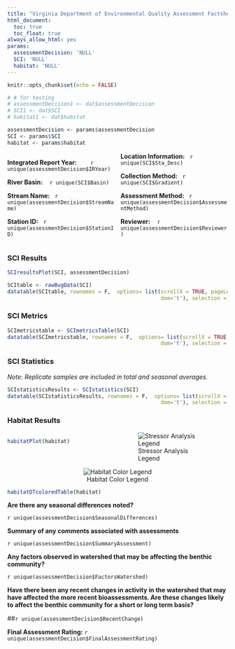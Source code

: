 ```yaml
---
title: "Virginia Department of Environmental Quality Assessment Factsheet"
html_document:
  toc: true
  toc_float: true
always_allow_html: yes
params:
  assessmentDecision: 'NULL'
  SCI: 'NULL'
  habitat: 'NULL'
---
```


<style>
  .col2 {
    columns: 2 200px;         /* number of columns and width in pixels*/
    -webkit-columns: 2 200px; /* chrome, safari */
    -moz-columns: 2 200px;    /* firefox */
  }
</style>

```r
knitr::opts_chunk$set(echo = FALSE)

# # for testing
# assessmentDecision1 <- dat$assessmentDecision
# SCI1 <- dat$SCI
# habitat1 <- dat$habitat

assessmentDecision <- params$assessmentDecision
SCI <- params$SCI
habitat <- params$habitat
```

<div class="col2">

**Integrated Report Year:** &nbsp;&nbsp;&nbsp;&nbsp;&nbsp;&nbsp; `r unique(assessmentDecision$IRYear)`

**River Basin:** &nbsp;&nbsp; `r unique(SCI$Basin)`

**Stream Name:** &nbsp;&nbsp;`r unique(assessmentDecision$StreamName)`

**Station ID:** &nbsp;&nbsp;`r unique(assessmentDecision$StationID)`

**Location Information:** &nbsp;&nbsp;`r unique(SCI$Sta_Desc)`

**Collection Method:** &nbsp;&nbsp;`r unique(SCI$Gradient)`

**Assessment Method: ** &nbsp;&nbsp;`r unique(assessmentDecision$AssessmentMethod)`

**Reviewer:** &nbsp;&nbsp; `r unique(assessmentDecision$Reviewer)`

</div>

### SCI Results

```r
SCIresultsPlot(SCI, assessmentDecision)
```


```r
SCItable <- rawBugData(SCI)
datatable(SCItable, rownames = F,  options= list(scrollX = TRUE, pageLength = nrow(SCItable), #scrollY = "150px", 
                                                 dom='t'), selection = 'none') 
```

### SCI Metrics

```r
SCImetricstable <- SCImetricsTable(SCI)
datatable(SCImetricstable, rownames = F,  options= list(scrollX = TRUE, pageLength = nrow(SCImetricstable), #scrollY = "150px", 
                                                 dom='t'), selection = 'none') 
```

### SCI Statistics

*Note: Replicate samples are included in total and seasonal averages.*

```r
SCIstatisticsResults <- SCIstatistics(SCI)
datatable(SCIstatisticsResults, rownames = F,  options= list(scrollX = TRUE, pageLength = nrow(SCIstatisticsResults), #scrollY = "150px", 
                                                 dom='t'), selection = 'none') 
```

### Habitat Results

<div class="col2">

```r
habitatPlot(habitat)
```

![Stressor Analysis Legend](images/riskCategories.PNG)

</div>

<center>
![Habitat Color Legend](images/HabitatColor.jpg)
</center>

```r
habitatDTcoloredTable(habitat)
```





**Are there any seasonal differences noted?**

`r unique(assessmentDecision$SeasonalDifferences)` 

**Summary of any comments associated with assessments**

`r unique(assessmentDecision$SummaryAssessment)`


**Any factors observed in watershed that may be affecting the benthic community?**

`r unique(assessmentDecision$FactorsWatershed)`


**Have there been any recent changes in activity in the watershed that may have affected the more recent bioassessments.  Are these changes likely to affect the benthic community for a short or long term basis?**

##`r unique(assessmentDecision$RecentChange)`



**Final Assessment Rating:**
`r unique(assessmentDecision$FinalAssessmentRating)`

